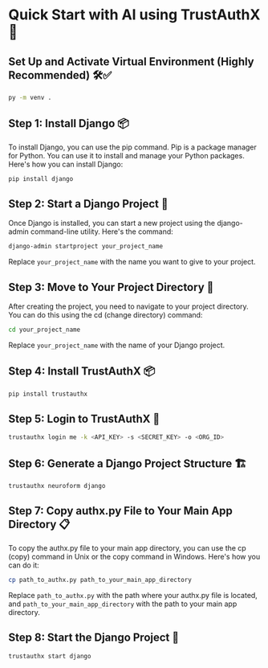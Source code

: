 
# Quick Start with AI using TrustAuthX 🚀

## Set Up and Activate Virtual Environment (Highly Recommended) 🛠️✅

```bash copy showLineNumbers filename="bash"
py -m venv . 
```

<Steps>


## Step 1: Install Django 📦

To install Django, you can use the pip command. Pip is a package manager for Python. You can use it to install and manage your Python packages. Here's how you can install Django:

```bash copy showLineNumbers filename="bash"
pip install django
```

## Step 2: Start a Django Project 🚀

Once Django is installed, you can start a new project using the django-admin command-line utility. Here's the command:

```bash copy showLineNumbers filename="bash"
django-admin startproject your_project_name
```
Replace `your_project_name` with the name you want to give to your project.

## Step 3: Move to Your Project Directory 📂

After creating the project, you need to navigate to your project directory. You can do this using the cd (change directory) command:

```bash copy showLineNumbers filename="bash"
cd your_project_name
```
Replace `your_project_name` with the name of your Django project.

## Step 4: Install TrustAuthX 📦

```bash copy showLineNumbers filename="bash"
pip install trustauthx
```

## Step 5: Login to TrustAuthX 🔑

```bash copy showLineNumbers filename="bash"
trustauthx login me -k <API_KEY> -s <SECRET_KEY> -o <ORG_ID>
```

## Step 6: Generate a Django Project Structure 🏗️

```bash copy showLineNumbers filename="bash"
trustauthx neuroform django
```

## Step 7: Copy authx.py File to Your Main App Directory 📋

To copy the authx.py file to your main app directory, you can use the cp (copy) command in Unix or the copy command in Windows. Here's how you can do it:

```bash copy showLineNumbers filename="bash"
cp path_to_authx.py path_to_your_main_app_directory
```
Replace `path_to_authx.py` with the path where your authx.py file is located, and `path_to_your_main_app_directory` with the path to your main app directory.

## Step 8: Start the Django Project 🎉

```bash copy showLineNumbers filename="bash"
trustauthx start django
```

</Steps>
